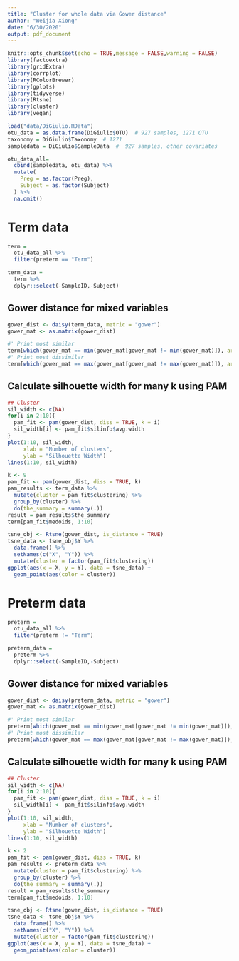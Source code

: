 ```yaml
---
title: "Cluster for whole data via Gower distance"
author: "Weijia Xiong"
date: "6/30/2020"
output: pdf_document
---
```


```r
knitr::opts_chunk$set(echo = TRUE,message = FALSE,warning = FALSE)
library(factoextra)
library(gridExtra)
library(corrplot)
library(RColorBrewer) 
library(gplots)
library(tidyverse)
library(Rtsne)
library(cluster)
library(vegan)
```

```r
load("data/DiGiulio.RData")
otu_data = as.data.frame(DiGiulio$OTU)  # 927 samples, 1271 OTU
taxonomy = DiGiulio$Taxonomy  # 1271 
sampledata = DiGiulio$SampleData  #  927 samples, other covariates
```

```r
otu_data_all= 
  cbind(sampledata, otu_data) %>% 
  mutate(
    Preg = as.factor(Preg),
    Subject = as.factor(Subject)
  ) %>% 
  na.omit()
```

# Term data
```r
term = 
  otu_data_all %>% 
  filter(preterm == "Term")

term_data = 
  term %>% 
  dplyr::select(-SampleID,-Subject)
```

## Gower distance for mixed variables
```r
gower_dist <- daisy(term_data, metric = "gower")
gower_mat <- as.matrix(gower_dist)
```

```r
#' Print most similar 
term[which(gower_mat == min(gower_mat[gower_mat != min(gower_mat)]), arr.ind = TRUE)[1, ], 1:10]
#' Print most dissimilar
term[which(gower_mat == max(gower_mat[gower_mat != max(gower_mat)]), arr.ind = TRUE)[1, ], 1:10]                
```


## Calculate silhouette width for many k using PAM
```r
## Cluster   
sil_width <- c(NA)
for(i in 2:10){  
  pam_fit <- pam(gower_dist, diss = TRUE, k = i)  
  sil_width[i] <- pam_fit$silinfo$avg.width  
}
plot(1:10, sil_width,
     xlab = "Number of clusters",
     ylab = "Silhouette Width")
lines(1:10, sil_width) 

```


```r
k <- 9
pam_fit <- pam(gower_dist, diss = TRUE, k)
pam_results <- term_data %>%
  mutate(cluster = pam_fit$clustering) %>%
  group_by(cluster) %>%
  do(the_summary = summary(.))
result = pam_results$the_summary    
term[pam_fit$medoids, 1:10]

```


```r
tsne_obj <- Rtsne(gower_dist, is_distance = TRUE)
tsne_data <- tsne_obj$Y %>%
  data.frame() %>%
  setNames(c("X", "Y")) %>%
  mutate(cluster = factor(pam_fit$clustering))
ggplot(aes(x = X, y = Y), data = tsne_data) +
  geom_point(aes(color = cluster))

```

# Preterm data

```r
preterm = 
  otu_data_all %>% 
  filter(preterm != "Term")

preterm_data = 
  preterm %>% 
  dplyr::select(-SampleID,-Subject)
```

## Gower distance for mixed variables
```r
gower_dist <- daisy(preterm_data, metric = "gower")
gower_mat <- as.matrix(gower_dist)
```

```r
#' Print most similar 
preterm[which(gower_mat == min(gower_mat[gower_mat != min(gower_mat)]), arr.ind = TRUE)[1, ], 1:10]
#' Print most dissimilar
preterm[which(gower_mat == max(gower_mat[gower_mat != max(gower_mat)]), arr.ind = TRUE)[1, ], 1:10]                
```


## Calculate silhouette width for many k using PAM
```r
## Cluster   
sil_width <- c(NA)
for(i in 2:10){  
  pam_fit <- pam(gower_dist, diss = TRUE, k = i)  
  sil_width[i] <- pam_fit$silinfo$avg.width  
}
plot(1:10, sil_width,
     xlab = "Number of clusters",
     ylab = "Silhouette Width")
lines(1:10, sil_width) 

```


```r
k <- 2
pam_fit <- pam(gower_dist, diss = TRUE, k)
pam_results <- preterm_data %>%
  mutate(cluster = pam_fit$clustering) %>%
  group_by(cluster) %>%
  do(the_summary = summary(.))
result = pam_results$the_summary    
term[pam_fit$medoids, 1:10]
```



```r
tsne_obj <- Rtsne(gower_dist, is_distance = TRUE)
tsne_data <- tsne_obj$Y %>%
  data.frame() %>%
  setNames(c("X", "Y")) %>%
  mutate(cluster = factor(pam_fit$clustering))
ggplot(aes(x = X, y = Y), data = tsne_data) +
  geom_point(aes(color = cluster))
```
